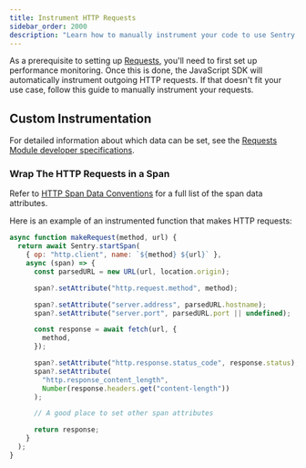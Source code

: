 ```yaml
---
title: Instrument HTTP Requests
sidebar_order: 2000
description: "Learn how to manually instrument your code to use Sentry's Requests module."
---
```


As a prerequisite to setting up [Requests](/product/performance/requests/), you'll need to first <PlatformLink to="/performance/">set up performance monitoring</PlatformLink>. Once this is done, the JavaScript SDK will automatically instrument outgoing HTTP requests. If that doesn't fit your use case, follow this guide to manually instrument your requests.

## Custom Instrumentation

For detailed information about which data can be set, see the [Requests Module developer specifications](https://develop.sentry.dev/sdk/performance/modules/requests/).

### Wrap The HTTP Requests in a Span

<Note>

Refer to [HTTP Span Data Conventions](https://develop.sentry.dev/sdk/performance/span-data-conventions/#http) for a full list of the span data attributes.

</Note>

Here is an example of an instrumented function that makes HTTP requests:

```javascript {filename: my-request.js}
async function makeRequest(method, url) {
  return await Sentry.startSpan(
    { op: "http.client", name: `${method} ${url}` },
    async (span) => {
      const parsedURL = new URL(url, location.origin);

      span?.setAttribute("http.request.method", method);

      span?.setAttribute("server.address", parsedURL.hostname);
      span?.setAttribute("server.port", parsedURL.port || undefined);

      const response = await fetch(url, {
        method,
      });

      span?.setAttribute("http.response.status_code", response.status);
      span?.setAttribute(
        "http.response_content_length",
        Number(response.headers.get("content-length"))
      );

      // A good place to set other span attributes

      return response;
    }
  );
}
```
